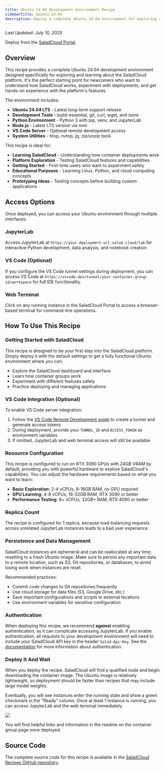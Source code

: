 ```yaml
---
title: Ubuntu 24.04 Development Environment Recipe
sidebarTitle: Ubuntu 24.04
description: Deploy a complete Ubuntu 24.04 environment for exploring and learning about the SaladCloud platform.
---
```


_Last Updated: July 10, 2025_

<Tip>Deploy from the [SaladCloud Portal](https://portal.salad.com).</Tip>

## Overview

This recipe provides a complete Ubuntu 24.04 development environment designed specifically for exploring and learning
about the SaladCloud platform. It's the perfect starting point for newcomers who want to understand how SaladCloud
works, experiment with deployments, and get hands-on experience with the platform's features.

The environment includes:

- **Ubuntu 24.04 LTS** - Latest long-term support release
- **Development Tools** - build-essential, git, curl, wget, and more
- **Python Environment** - Python 3 with pip, venv, and JupyterLab
- **Node.js** - Latest LTS version via nvm
- **VS Code Server** - Optional remote development access
- **System Utilities** - htop, nvtop, jq, zip/unzip tools

This recipe is ideal for:

- **Learning SaladCloud** - Understanding how container deployments work
- **Platform Exploration** - Testing SaladCloud features and capabilities
- **Getting Started** - First-time users who want to experiment safely
- **Educational Purposes** - Learning Linux, Python, and cloud computing concepts
- **Prototyping Ideas** - Testing concepts before building custom applications

## Access Options

Once deployed, you can access your Ubuntu environment through multiple interfaces:

### JupyterLab

Access JupyterLab at `https://your-deployment-url.salad.cloud/lab` for interactive Python development, data analysis,
and notebook creation.

### VS Code (Optional)

If you configure the VS Code tunnel settings during deployment, you can access VS Code at
`https://vscode.dev/tunnel/your-container-group-id/workspace` for full IDE functionality.

### Web Terminal

Click on any running instance in the SaladCloud Portal to access a browser-based terminal for command-line operations.

## How To Use This Recipe

### Getting Started with SaladCloud

This recipe is designed to be your first step into the SaladCloud platform. Simply deploy it with the default settings
to get a fully functional Ubuntu environment where you can:

- Explore the SaladCloud dashboard and interface
- Learn how container groups work
- Experiment with different features safely
- Practice deploying and managing applications

### VS Code Integration (Optional)

To enable VS Code server integration:

1. Follow the
   [VS Code Remote Development guide](/container-engine/tutorials/development-tools/vscode-remote-development#create-a-tunnel-and-generate-access-tokens)
   to create a tunnel and generate access tokens
2. During deployment, provide your `TUNNEL_ID` and `ACCESS_TOKEN` as environment variables
3. If omitted, JupyterLab and web terminal access will still be available

### Resource Configuration

This recipe is configured to run on RTX 3090 GPUs with 24GB VRAM by default, providing you with powerful hardware to
explore SaladCloud's capabilities. You can adjust the hardware requirements based on what you want to learn:

- **Basic Exploration**: 2-4 vCPUs, 8-16GB RAM, no GPU required
- **GPU Learning**: 4-8 vCPUs, 16-32GB RAM, RTX 3090 or better
- **Performance Testing**: 8+ vCPUs, 32GB+ RAM, RTX 4090 or better

### Replica Count

The recipe is configured for 1 replica, because load-balancing requests across unrelated JupyterLab instances leads to a
bad user experience.

### Persistence and Data Management

<Warning>
  SaladCloud instances are ephemeral and can be reallocated at any time, resetting to a fresh Ubuntu image. Make sure to
  persist any important data to a remote location, such as S3, Git repositories, or databases, to avoid losing work when
  instances are reset.
</Warning>

Recommended practices:

- Commit code changes to Git repositories frequently
- Use cloud storage for data files (S3, Google Drive, etc.)
- Save important configurations and scripts to external locations
- Use environment variables for sensitive configuration

### Authentication

When deploying this recipe, we recommend **against** enabling authentication, as it can complicate accessing JupyterLab.
If you enable authentication, all requests to your development environment will need to include your SaladCloud API key
in the header `Salad-Api-Key`. See the [documentation](/container-engine/how-to-guides/gateway/sending-requests) for
more information about authentication.

### Deploy It And Wait

When you deploy the recipe, SaladCloud will find a qualified node and begin downloading the container image. The Ubuntu
image is relatively lightweight, so deployment should be faster than recipes that may include large model weights.

Eventually, you will see instances enter the running state and show a green checkmark in the "Ready" column. Once at
least 1 instance is running, you can access JupyterLab and the web terminal immediately.

![](/container-engine/images/ubuntu-deploy.png)

You will find helpful links and information in the readme on the container group page once deployed.

## Source Code

The complete source code for this recipe is available in the
[SaladCloud Recipes GitHub repository](https://github.com/SaladTechnologies/salad-recipes/tree/master/recipes/ubuntu).
